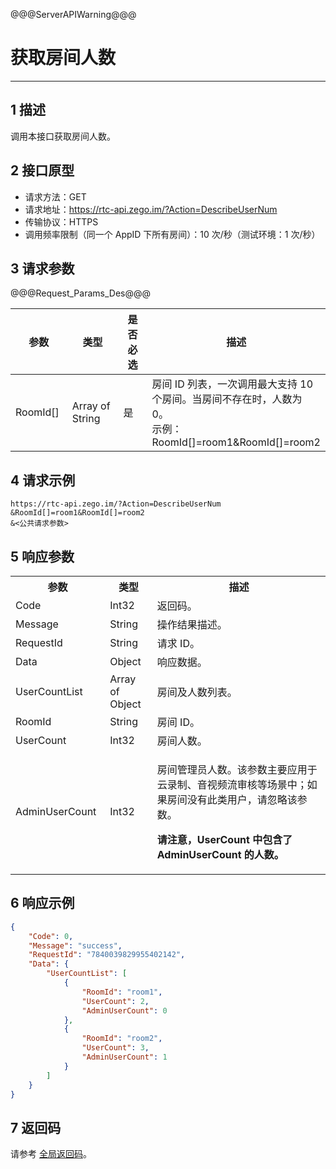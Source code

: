 @@@ServerAPIWarning@@@

# 获取房间人数

---

## 1 描述

调用本接口获取房间人数。


## 2 接口原型

- 请求方法：GET
- 请求地址：https://rtc-api.zego.im/?Action=DescribeUserNum
- 传输协议：HTTPS
- 调用频率限制（同一个 AppID 下所有房间）：10 次/秒（测试环境：1 次/秒）

## 3 请求参数

@@@Request_Params_Des@@@

<table>
<colgroup>
<col style="width: 20%">
<col style="width: 25%">
<col style="width: 15%">
<col style="width: 40%">
</colgroup>
<thead>
  <tr>
    <th>参数</th>
    <th>类型</th>
    <th>是否必选</th>
    <th>描述</th>
  </tr>
</thead>
<tbody>
  <tr>
    <td>RoomId[]</td>
    <td>Array of String</td>
    <td>是</td>
    <td>房间 ID 列表，一次调用最大支持 10 个房间。当房间不存在时，人数为 0。<br>示例：RoomId[]=room1&RoomId[]=room2</td>
  </tr>
</tbody>
</table>


## 4 请求示例

```
https://rtc-api.zego.im/?Action=DescribeUserNum
&RoomId[]=room1&RoomId[]=room2
&<公共请求参数>
```

## 5 响应参数


<table class="collapsible-table" >
  <colgroup>
    <col style="width: 30%">
    <col style="width: 15%">
    <col style="width: 55%">
  </colgroup>
<tbody><tr data-row-level="1">
<th>参数</th>
<th>类型</th>
<th>描述</th>
</tr>
<tr data-row-level="2">
<td>Code</td>
<td>Int32</td>
<td>返回码。</td>
</tr>
<tr data-row-level="3">
<td>Message</td>
<td>String</td>
<td>操作结果描述。</td>
</tr>
<tr data-row-level="4">
<td>RequestId</td>
<td>String</td>
<td>请求 ID。</td>
</tr>
<tr data-row-level="5" data-row-child="true">
<td>Data</td>
<td>Object</td>
<td>响应数据。</td>
</tr>
<tr data-row-level="5-1" data-row-child="true">
<td>UserCountList</td>
<td>Array of Object</td>
<td>房间及人数列表。</td>
</tr>
<tr data-row-level="5-1-1">
<td>RoomId</td>
<td>String</td>
<td>房间 ID。</td>
</tr>
<tr data-row-level="5-1-2">
<td>UserCount</td>
<td>Int32</td>
<td>房间人数。</td>
</tr>
<tr data-row-level="5-1-3">
<td>AdminUserCount</td>
<td>Int32</td>
<td><p>房间管理员人数。该参数主要应用于云录制、音视频流审核等场景中；如果房间没有此类用户，请忽略该参数。</p><p><b>请注意，UserCount 中包含了 AdminUserCount 的人数。</b></p></td>
</tr>
</tbody></table>


## 6 响应示例

```json
{
    "Code": 0,
    "Message": "success",
    "RequestId": "7840039829955402142",
    "Data": {
        "UserCountList": [
            {
                "RoomId": "room1",
                "UserCount": 2,
                "AdminUserCount": 0
            },
            {
                "RoomId": "room2",
                "UserCount": 3,
                "AdminUserCount": 1
            }
        ]
    }
}
```

## 7 返回码

请参考 [全局返回码](!Return_Codes/Return_Codes)。
